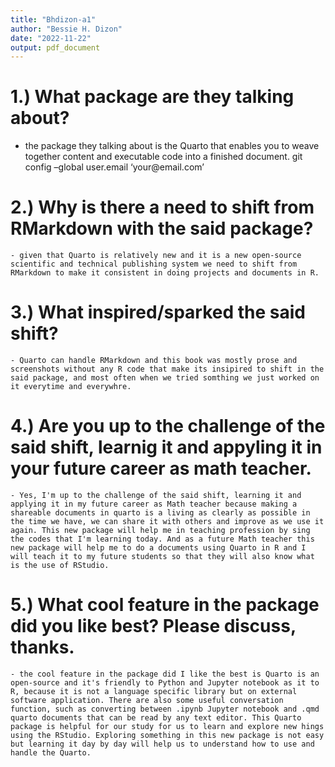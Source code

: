```yaml
---
title: "Bhdizon-a1"
author: "Bessie H. Dizon"
date: "2022-11-22"
output: pdf_document
---
```


# 1.) What package are they talking about?
  - the package they talking about is the Quarto that enables you to weave together content and executable code into a finished document.
git config --global user.email 'your@email.com'

# 2.) Why is there a need to shift from RMarkdown with the said package?
	- given that Quarto is relatively new and it is a new open-source scientific and technical publishing system we need to shift from RMarkdown to make it consistent in doing projects and documents in R.

# 3.) What inspired/sparked the said shift?
	- Quarto can handle RMarkdown and this book was mostly prose and screenshots without any R code that make its insipired to shift in the said package, and most often when we tried somthing we just worked on it everytime and everywhre.

# 4.) Are you up to the challenge of the said shift, learnig it and appyling it in your future career as math teacher. 
	- Yes, I'm up to the challenge of the said shift, learning it and applying it in my future career as Math teacher because making a shareable documents in quarto is a living as clearly as possible in the time we have, we can share it with others and improve as we use it again. This new package will help me in teaching profession by sing the codes that I'm learning today. And as a future Math teacher this new package will help me to do a documents using Quarto in R and I will teach it to my future students so that they will also know what is the use of RStudio.

# 5.) What cool feature in the package did you like best? Please discuss, thanks.
	- the cool feature in the package did I like the best is Quarto is an open-source and it's friendly to Python and Jupyter notebook as it to R, because it is not a language specific library but on external software application. There are also some useful conversation function, such as converting between .ipynb Jupyter notebook and .qmd quarto documents that can be read by any text editor. This Quarto package is helpful for our study for us to learn and explore new hings using the RStudio. Exploring something in this new package is not easy but learning it day by day will help us to understand how to use and handle the Quarto. 
	
	